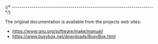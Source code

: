 
{/* ------------------------------------------------------------------------ */}

The original documentation is available from the
projects web sites:

- https://www.gnu.org/software/make/manual/
- https://www.busybox.net/downloads/BusyBox.html
